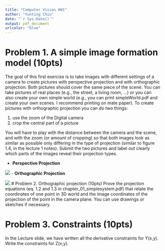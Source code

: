 ```yaml
---
title: "Computer Vision HW1"
author: "Yunting Chiu"
date: "`r Sys.Date()`"
output: pdf_document
urlcolor: "blue"
---
```


# Problem 1. A simple image formation model (10pts)
The goal of this first exercise is to take images with different settings of a camera to create pictures with perspective projection and with orthographic projection. Both pictures should cover the same piece of the scene. You can take pictures of real places (e.g., the street, a living room, ...) or you can also create your own simple world (e.g., you can print simpleWorld.pdf and create your own scenes. I recommend printing on mate paper). To create pictures with orthographic projection you can do two things:

(1) use the zoom of the Digital camera
(2) crop the central part of a picture

You will have to play with the distance between the camera and the scene, and with the zoom (or amount of cropping) so that both images look as similar as possible only differing in the type of projection (similar to figure 1.4, in the lecture 1 notes). Submit the two pictures and label out clearly which parts of the images reveal their projection types.

- **Perspective Projection**

![](problem1pics/perspective.jpg)
- **Orthographic Projection**

![](problem1pics/orthographic.jpg)
# Problem 2. Orthographic projection (10pts)
Prove the projection equations (eq. 1.2 and 1.3 in chapter_01_simplesystem.pdf) that relate the coordinates of one point in 3D world and the image coordinates of the projection of the point in the camera plane.   You can use drawings or sketches if necessary.

# Problem 3. Constraints (10pts)
In the Lecture slide, we have written all the derivative constraints for Y(x,y). Write the constraints for Z(x,y).